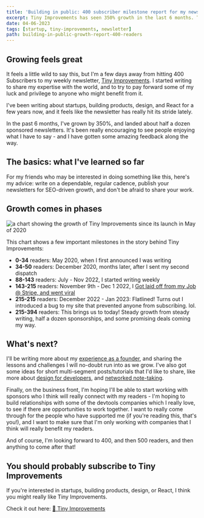 ```yaml
---
title: 'Building in public: 400 subscriber milestone report for my newsletter'
excerpt: Tiny Improvements has seen 350% growth in the last 6 months. This is my reflection on that growth, and tips for anyone interested in writing a newsletter.
date: 04-06-2023
tags: [startup, tiny-improvements, newsletter]
path: building-in-public-growth-report-400-readers
---
```


## Growing feels great

It feels a little wild to say this, but I'm a few days away from hitting 400 Subscribers to my weekly newsletter, [Tiny Improvements](https://mikebifulco.com/newsletter). I started writing to share my expertise with the world, and to try to pay forward some of my luck and privilege to anyone who might benefit from it.

I've been writing about startups, building products, design, and React for a few years now, and it feels like the newsletter has really hit its stride lately.

In the past 6 months, I've grown by 350%, and landed about half a dozen sponsored newsletters. It's been really encouraging to see people enjoying what I have to say - and I have gotten some amazing feedback along the way.

## The basics: what I've learned so far

For my friends who may be interested in doing something like this, here's my advice: write on a dependable, regular cadence, publish your newsletters for SEO-driven growth, and don't be afraid to share your work.

## Growth comes in phases

<Image
  publicId="posts/building-in-public-growth-report-400-readers/growth-chart"
  alt="a chart showing the growth of Tiny Improvements since its launch in May of 2020"
/>

This chart shows a few important milestones in the story behind Tiny Improvements:

- **0-34** readers: May 2020, when I first announced I was writing
- **34-50** readers: December 2020, months later, after I sent my second dispatch
- **88-143** readers: July - Nov 2022, I started writing weekly
- **143-215** readers: November 9th - Dec 1 2022, I [Got laid off from my Job @ Stripe, and went viral](https://mikebifulco.com/newsletter/leaving-stripe-going-viral)
- **215-215** readers: December 2022 - Jan 2023: Flatlined! Turns out I introduced a bug to my site that prevented anyone from subscribing. lol.
- **215-394** readers: This brings us to today! Steady growth from steady writing, half a dozen sponsorships, and some promising deals coming my way.

## What's next?

I'll be writing more about my [experience as a founder](https://mikebifulco.com/newsletter/building-a-startup-in-2023-90-day-report), and sharing the lessons and challenges I will no-doubt run into as we grow. I've also got some ideas for short multi-segment posts/tutorials that I'd like to share, like more about [design for developers](https://mikebifulco.com/tags/design), and [networked note-taking](https://mikebifulco.com/newsletter/unlock-productivity-with-networked-note-taking).

Finally, on the business front, I'm hoping I'll be able to start working with sponsors who I think will really connect with my readers - I'm hoping to build relationships with some of the devtools companies which I really love, to see if there are opportunities to work together. I want to really come through for the people who have supported me (if you're reading this, that's you!), and I want to make sure that I'm only working with companies that I think will really benefit my readers.

And of course, I'm looking forward to 400, and then 500 readers, and then anything to come after that!

## You should probably subscribe to Tiny Improvements

If you're interested in startups, building products, design, or React, I think you might really like Tiny Improvements.

Check it out here: [💌 Tiny Improvements](https://mikebifulco.com/newsletter)
